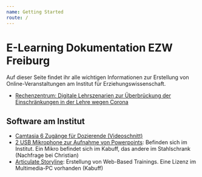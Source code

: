 ```yaml
---
name: Getting Started
route: /
---
```


# E-Learning Dokumentation EZW Freiburg

Auf dieser Seite findet ihr alle wichtigen Informationen zur Erstellung von Online-Veranstaltungen am Institut für Erziehungswissenschaft.

* [Rechenzentrum: Digitale Lehrszenarien zur Überbrückung der Einschränkungen in der Lehre wegen Corona](https://ilias.uni-freiburg.de/goto.php?target=crs_1492956&client_id=unifreiburg)


## Software am Institut

* [Camtasia 6 Zugänge für Dozierende (Videoschnitt)](https://www.techsmith.de/camtasia.html)
* [2 USB Mikrophone zur Aufnahme von Powerpoints](https://www.amazon.de/Rode-Studioqualit%C3%A4t-USB-Kondensatormikrofon-Tischstativ-Popschutz/dp/B00KQPGRRE): Befinden sich im Institut. Ein Mikro befindet sich im Kabuff, das andere im Stahlschrank (Nachfrage bei Christian)
* [Articulate Storyline](https://articulate.com/): Erstellung von Web-Based Trainings. Eine Lizenz im Multimedia-PC vorhanden (Kabuff)